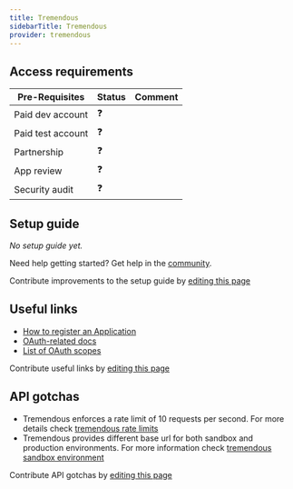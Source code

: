 ```yaml
---
title: Tremendous
sidebarTitle: Tremendous
provider: tremendous
---
```




<Overview />
<PreBuiltTooling provider={providers[pageMetadata.provider]} />
<PreBuiltUseCases />

## Access requirements
| Pre-Requisites | Status | Comment|
| - | - | - |
| Paid dev account | ❓ |  |
| Paid test account | ❓ |  |
| Partnership | ❓ | |
| App review | ❓ |  |
| Security audit | ❓ | |


## Setup guide

_No setup guide yet._

<Tip>Need help getting started? Get help in the [community](https://nango.dev/slack).</Tip>

<Note>Contribute improvements to the setup guide by [editing this page](https://github.com/nangohq/nango/tree/master/docs-v2/integrations/all/tremendous.mdx)</Note>


## Useful links

-   [How to register an Application](https://developers.tremendous.com/docs/oauth-20#step-1-register-a-developer-app)
-   [OAuth-related docs](https://developers.tremendous.com/docs/oauth-20)
-   [List of OAuth scopes](https://developers.tremendous.com/docs/oauth-20#scopes)

<Note>Contribute useful links by [editing this page](https://github.com/nangohq/nango/tree/master/docs-v2/integrations/all/tremendous.mdx)</Note>

## API gotchas

- Tremendous enforces a rate limit of 10 requests per second. For more details check [tremendous rate limits](https://developers.tremendous.com/docs/rate-limiting)
- Tremendous provides different base url for both sandbox and production environments. For more information check [tremendous sandbox environment](https://developers.tremendous.com/docs/sandbox-environment)

<Note>Contribute API gotchas by [editing this page](https://github.com/nangohq/nango/tree/master/docs-v2/integrations/all/tremendous.mdx)</Note>
